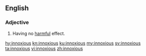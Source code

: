 ==English==

===Adjective===
{{head|en|adjective}}

# Having no [[harmful]] effect.

[[hy:innoxious]]
[[kn:innoxious]]
[[ku:innoxious]]
[[my:innoxious]]
[[sv:innoxious]]
[[ta:innoxious]]
[[vi:innoxious]]
[[zh:innoxious]]